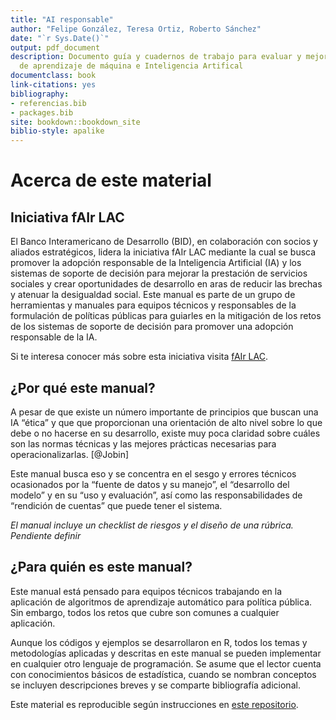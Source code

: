 ```yaml
--- 
title: "AI responsable"
author: "Felipe González, Teresa Ortiz, Roberto Sánchez"
date: "`r Sys.Date()`"
output: pdf_document
description: Documento guía y cuadernos de trabajo para evaluar y mejorar el uso responsable
  de aprendizaje de máquina e Inteligencia Artifical
documentclass: book
link-citations: yes
bibliography:
- referencias.bib
- packages.bib
site: bookdown::bookdown_site
biblio-style: apalike
---
```



# Acerca de este material

## Iniciativa fAIr LAC

El Banco Interamericano de Desarrollo (BID), en colaboración con socios y aliados estratégicos, lidera la iniciativa fAIr LAC mediante la cual se busca promover la adopción responsable de la Inteligencia Artificial (IA) y los sistemas de soporte de decisión para mejorar la prestación de servicios sociales y crear oportunidades de desarrollo en aras de reducir las brechas y atenuar la desigualdad social.
Este manual es parte de un grupo de herramientas y manuales para equipos técnicos y responsables de la formulación de políticas públicas para guiarles en la mitigación de los retos de los sistemas de soporte de decisión para promover una adopción responsable de la IA. 

Si te interesa conocer más sobre esta iniciativa visita [fAIr LAC](https://fairlac.iadb.org/).


## ¿Por qué este manual?

A pesar de que existe un número importante de principios que buscan una IA "ética" y que que proporcionan una orientación de alto nivel sobre lo que debe o no hacerse en su desarrollo, existe muy poca claridad sobre cuáles son las normas técnicas y las mejores prácticas necesarias para operacionalizarlas.  [@Jobin]

Este manual busca eso y se concentra en el sesgo y errores técnicos ocasionados por la "fuente de datos y su manejo", el "desarrollo del modelo" y en su "uso y evaluación", así como las responsabilidades de "rendición de cuentas" que puede tener el sistema.

*El manual incluye un checklist de riesgos y el diseño de una rúbrica.* *Pendiente definir*



## ¿Para quién es este manual?

Este manual está pensado para equipos técnicos trabajando en la aplicación de algoritmos de aprendizaje automático para política pública. Sin embargo, todos los retos que cubre son comunes a cualquier aplicación. 

Aunque los códigos y ejemplos se desarrollaron en R, todos los temas y metodologías aplicadas y descritas en este manual se pueden implementar en cualquier otro lenguaje de programación. Se asume que el lector cuenta con conocimientos básicos de estadística, cuando se nombran conceptos se incluyen descripciones breves y se comparte bibliografía adicional.

Este material es reproducible según instrucciones en [este repositorio](https://github.com/EL-BID).